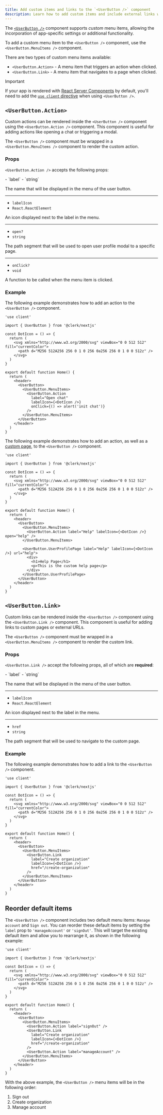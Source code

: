 ```yaml
---
title: Add custom items and links to the `<UserButton />` component
description: Learn how to add custom items and include external links within the <UserButton /> menu.
---
```


The [`<UserButton />`](/docs/components/user/user-button) component supports _custom_ menu items, allowing the incorporation of app-specific settings or additional functionality.

To add a custom menu item to the `<UserButton />` component, use the `<UserButton.MenuItems />` component.

There are two types of custom menu items available:

- `<UserButton.Action>` - A menu item that triggers an action when clicked.
- `<UserButton.Link>` - A menu item that navigates to a page when clicked.

> [!IMPORTANT]
> If your app is rendered with [React Server Components](https://react.dev/reference/rsc/server-components) by default, you'll need to add the [`use client` directive](https://react.dev/reference/rsc/use-client) when using `<UserButton />`.

## `<UserButton.Action>`

Custom actions can be rendered inside the `<UserButton />` component using the `<UserButton.Action />` component. This component is useful for adding actions like opening a chat or triggering a modal.

The `<UserButton />` component must be wrapped in a `<UserButton.MenuItems />` component to render the custom action.

### Props

`<UserButton.Action />` accepts the following props:

<Properties>
  - `label`
  - `string`

  The name that will be displayed in the menu of the user button.

  ---

  - `labelIcon`
  - `React.ReactElement`

  An icon displayed next to the label in the menu.

  ---

  - `open?`
  - `string`

  The path segment that will be used to open user profile modal to a specific page.

  ---

  - `onClick?`
  - `void`

  A function to be called when the menu item is clicked.
</Properties>

### Example

The following example demonstrates how to add an action to the `<UserButton />` component.

```tsx filename="/app/page.tsx"
'use client'

import { UserButton } from '@clerk/nextjs'

const DotIcon = () => {
  return (
    <svg xmlns="http://www.w3.org/2000/svg" viewBox="0 0 512 512" fill="currentColor">
      <path d="M256 512A256 256 0 1 0 256 0a256 256 0 1 0 0 512z" />
    </svg>
  )
}

export default function Home() {
  return (
    <header>
      <UserButton>
        <UserButton.MenuItems>
          <UserButton.Action
            label="Open chat"
            labelIcon={<DotIcon />}
            onClick={() => alert('init chat')}
          />
        </UserButton.MenuItems>
      </UserButton>
    </header>
  )
}
```

The following example demonstrates how to add an action, as well as a [custom page](/docs/customization/user-profile), to the `<UserButton />` component.

```tsx filename="/app/page.tsx"
'use client'

import { UserButton } from '@clerk/nextjs'

const DotIcon = () => {
  return (
    <svg xmlns="http://www.w3.org/2000/svg" viewBox="0 0 512 512" fill="currentColor">
      <path d="M256 512A256 256 0 1 0 256 0a256 256 0 1 0 0 512z" />
    </svg>
  )
}

export default function Home() {
  return (
    <header>
      <UserButton>
        <UserButton.MenuItems>
          <UserButton.Action label="Help" labelIcon={<DotIcon />} open="help" />
        </UserButton.MenuItems>

        <UserButton.UserProfilePage label="Help" labelIcon={<DotIcon />} url="help">
          <div>
            <h1>Help Page</h1>
            <p>This is the custom help page</p>
          </div>
        </UserButton.UserProfilePage>
      </UserButton>
    </header>
  )
}
```

## `<UserButton.Link>`

Custom links can be rendered inside the `<UserButton />` component using the `<UserButton.Link />` component. This component is useful for adding links to custom pages or external URLs.

The `<UserButton />` component must be wrapped in a `<UserButton.MenuItems />` component to render the custom link.

### Props

`<UserButton.Link />` accept the following props, all of which are **required**:

<Properties>
  - `label`
  - `string`

  The name that will be displayed in the menu of the user button.

  ---

  - `labelIcon`
  - `React.ReactElement`

  An icon displayed next to the label in the menu.

  ---

  - `href`
  - `string`

  The path segment that will be used to navigate to the custom page.
</Properties>

### Example

The following example demonstrates how to add a link to the `<UserButton />` component.

```tsx filename="/app/page.tsx"
'use client'

import { UserButton } from '@clerk/nextjs'

const DotIcon = () => {
  return (
    <svg xmlns="http://www.w3.org/2000/svg" viewBox="0 0 512 512" fill="currentColor">
      <path d="M256 512A256 256 0 1 0 256 0a256 256 0 1 0 0 512z" />
    </svg>
  )
}

export default function Home() {
  return (
    <header>
      <UserButton>
        <UserButton.MenuItems>
          <UserButton.Link
            label="Create organization"
            labelIcon={<DotIcon />}
            href="/create-organization"
          />
        </UserButton.MenuItems>
      </UserButton>
    </header>
  )
}
```

## Reorder default items

The `<UserButton />` component includes two default menu items: `Manage account` and `Sign out`. You can reorder these default items by setting the `label` prop to `'manageAccount'` or `'signOut'`. This will target the existing default item and allow you to rearrange it, as shown in the following example:

```tsx filename="/app/page.tsx"
'use client'

import { UserButton } from '@clerk/nextjs'

const DotIcon = () => {
  return (
    <svg xmlns="http://www.w3.org/2000/svg" viewBox="0 0 512 512" fill="currentColor">
      <path d="M256 512A256 256 0 1 0 256 0a256 256 0 1 0 0 512z" />
    </svg>
  )
}

export default function Home() {
  return (
    <header>
      <UserButton>
        <UserButton.MenuItems>
          <UserButton.Action label="signOut" />
          <UserButton.Link
            label="Create organization"
            labelIcon={<DotIcon />}
            href="/create-organization"
          />
          <UserButton.Action label="manageAccount" />
        </UserButton.MenuItems>
      </UserButton>
    </header>
  )
}
```

With the above example, the `<UserButton />` menu items will be in the following order:

1. Sign out
1. Create organization
1. Manage account
